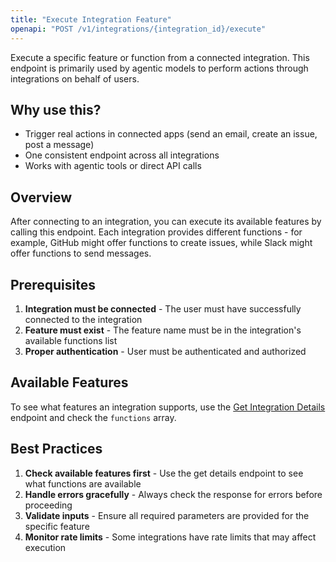 ```yaml
---
title: "Execute Integration Feature"
openapi: "POST /v1/integrations/{integration_id}/execute"
---
```


Execute a specific feature or function from a connected integration. This endpoint is primarily used by agentic models to perform actions through integrations on behalf of users.

## Why use this?
- Trigger real actions in connected apps (send an email, create an issue, post a message)
- One consistent endpoint across all integrations
- Works with agentic tools or direct API calls

## Overview

After connecting to an integration, you can execute its available features by calling this endpoint. Each integration provides different functions - for example, GitHub might offer functions to create issues, while Slack might offer functions to send messages.

## Prerequisites

1. **Integration must be connected** - The user must have successfully connected to the integration
2. **Feature must exist** - The feature name must be in the integration's available functions list
3. **Proper authentication** - User must be authenticated and authorized

## Available Features

To see what features an integration supports, use the [Get Integration Details](/api-reference/integrations/get-details) endpoint and check the `functions` array.

## Best Practices

1. **Check available features first** - Use the get details endpoint to see what functions are available
2. **Handle errors gracefully** - Always check the response for errors before proceeding
3. **Validate inputs** - Ensure all required parameters are provided for the specific feature
4. **Monitor rate limits** - Some integrations have rate limits that may affect execution
